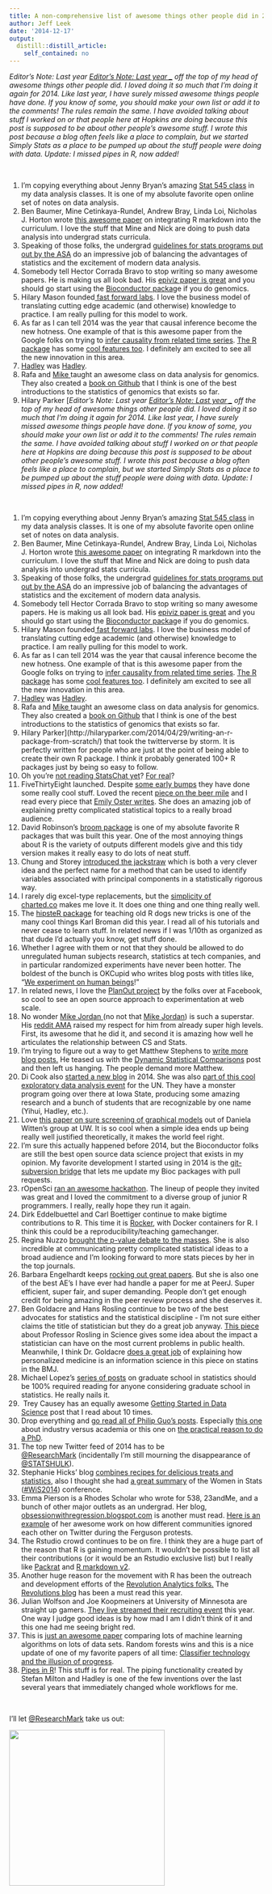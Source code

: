 ```yaml
---
title: A non-comprehensive list of awesome things other people did in 2014
author: Jeff Leek
date: '2014-12-17'
output:
  distill::distill_article:
    self_contained: no
---
```


_Editor's Note: Last year_ _[_Editor's Note: Last year_ _](http://simplystatistics.org/2013/12/20/a-non-comprehensive-list-of-awesome-things-other-people-did-this-year/) off the top of my head of awesome things other people did. I loved doing it so much that I'm doing it again for 2014. Like last year, I have surely missed awesome things people have done. If you know of some, you should make your own list or add it to the comments! The rules remain the same. I have avoided talking about stuff I worked on or that people here at Hopkins are doing because this post is supposed to be about other people's awesome stuff. I wrote this post because a blog often feels like a place to complain, but we started Simply Stats as a place to be pumped up about the stuff people were doing with data. Update: I missed pipes in R, now added!_

&nbsp;

  1. I'm copying everything about Jenny Bryan's amazing [Stat 545 class](http://stat545-ubc.github.io/) in my data analysis classes. It is one of my absolute favorite open online set of notes on data analysis.
  2. Ben Baumer, Mine Cetinkaya-Rundel, Andrew Bray, Linda Loi, Nicholas J. Horton wrote [this awesome paper](http://arxiv.org/abs/1402.1894) on integrating R markdown into the curriculum. I love the stuff that Mine and Nick are doing to push data analysis into undergrad stats curricula.
  3. Speaking of those folks, the undergrad g[uidelines for stats programs put out by the ASA](file:///Users/jtleek/Downloads/Report%20on%20Undergrad%20Ed_final3.pdf) do an impressive job of balancing the advantages of statistics and the excitement of modern data analysis.
  4. Somebody tell Hector Corrada Bravo to stop writing so many awesome papers. He is making us all look bad. His [epiviz paper is great](http://www.nature.com/nmeth/journal/v11/n9/abs/nmeth.3038.html) and you should go start using the [Bioconductor packag](http://www.bioconductor.org/packages/release/bioc/html/epivizr.html)e if you do genomics.
  5. Hilary Mason founded[ fast forward labs](http://www.fastforwardlabs.com/). I love the business model of translating cutting edge academic (and otherwise) knowledge to practice. I am really pulling for this model to work.
  6. As far as I can tell 2014 was the year that causal inference become the new hotness. One example of that is this awesome paper from the Google folks on trying to [infer causality from related time series](http://google.github.io/CausalImpact/CausalImpact.html). [The R package](http://google.github.io/CausalImpact/CausalImpact.html) has some [cool features too](https://twitter.com/hspter/status/496689866953224192). I definitely am excited to see all the new innovation in this area.
  7. [Hadley](http://r-pkgs.had.co.nz/) was [Hadley](https://github.com/hadley/dplyr).
  8. Rafa and [Mike ](http://www.mike-love.net/)taught an awesome class on data analysis for genomics. They also created a [book on Github](http://genomicsclass.github.io/book/) that I think is one of the best introductions to the statistics of genomics that exists so far.
  9. Hilary Parker [_Editor's Note: Last year_ _[_Editor's Note: Last year_ _](http://simplystatistics.org/2013/12/20/a-non-comprehensive-list-of-awesome-things-other-people-did-this-year/) off the top of my head of awesome things other people did. I loved doing it so much that I'm doing it again for 2014. Like last year, I have surely missed awesome things people have done. If you know of some, you should make your own list or add it to the comments! The rules remain the same. I have avoided talking about stuff I worked on or that people here at Hopkins are doing because this post is supposed to be about other people's awesome stuff. I wrote this post because a blog often feels like a place to complain, but we started Simply Stats as a place to be pumped up about the stuff people were doing with data. Update: I missed pipes in R, now added!_

&nbsp;

  1. I'm copying everything about Jenny Bryan's amazing [Stat 545 class](http://stat545-ubc.github.io/) in my data analysis classes. It is one of my absolute favorite open online set of notes on data analysis.
  2. Ben Baumer, Mine Cetinkaya-Rundel, Andrew Bray, Linda Loi, Nicholas J. Horton wrote [this awesome paper](http://arxiv.org/abs/1402.1894) on integrating R markdown into the curriculum. I love the stuff that Mine and Nick are doing to push data analysis into undergrad stats curricula.
  3. Speaking of those folks, the undergrad g[uidelines for stats programs put out by the ASA](file:///Users/jtleek/Downloads/Report%20on%20Undergrad%20Ed_final3.pdf) do an impressive job of balancing the advantages of statistics and the excitement of modern data analysis.
  4. Somebody tell Hector Corrada Bravo to stop writing so many awesome papers. He is making us all look bad. His [epiviz paper is great](http://www.nature.com/nmeth/journal/v11/n9/abs/nmeth.3038.html) and you should go start using the [Bioconductor packag](http://www.bioconductor.org/packages/release/bioc/html/epivizr.html)e if you do genomics.
  5. Hilary Mason founded[ fast forward labs](http://www.fastforwardlabs.com/). I love the business model of translating cutting edge academic (and otherwise) knowledge to practice. I am really pulling for this model to work.
  6. As far as I can tell 2014 was the year that causal inference become the new hotness. One example of that is this awesome paper from the Google folks on trying to [infer causality from related time series](http://google.github.io/CausalImpact/CausalImpact.html). [The R package](http://google.github.io/CausalImpact/CausalImpact.html) has some [cool features too](https://twitter.com/hspter/status/496689866953224192). I definitely am excited to see all the new innovation in this area.
  7. [Hadley](http://r-pkgs.had.co.nz/) was [Hadley](https://github.com/hadley/dplyr).
  8. Rafa and [Mike ](http://www.mike-love.net/)taught an awesome class on data analysis for genomics. They also created a [book on Github](http://genomicsclass.github.io/book/) that I think is one of the best introductions to the statistics of genomics that exists so far.
  9. Hilary Parker](http://hilaryparker.com/2014/04/29/writing-an-r-package-from-scratch/) that took the twitterverse by storm. It is perfectly written for people who are just at the point of being able to create their own R package. I think it probably generated 100+ R packages just by being so easy to follow.
 10. Oh you're [not reading StatsChat yet](http://www.statschat.org.nz/2014/12/10/spin-and-manipulation-in-science-reporting/)? [For real](http://www.statschat.org.nz/2014/12/13/blaming-mothers-again/)?
 11. FiveThirtyEight launched. Despite [some early bumps](http://fivethirtyeight.com/features/a-formula-for-decoding-health-news/) they have done some really cool stuff. Loved the recent [piece on the beer mile](http://fivethirtyeight.com/tag/beer-mile/) and I read every piece that [Emily Oster writes](http://fivethirtyeight.com/contributors/emily-oster/). She does an amazing job of explaining pretty complicated statistical topics to a really broad audience.
 12. David Robinson's [broom package](https://github.com/dgrtwo/broom) is one of my absolute favorite R packages that was built this year. One of the most annoying things about R is the variety of outputs different models give and this tidy version makes it really easy to do lots of neat stuff.
 13. Chung and Storey [introduced the jackstraw](http://bioinformatics.oxfordjournals.org/content/early/2014/10/21/bioinformatics.btu674.full.pdf) which is both a very clever idea and the perfect name for a method that can be used to identify variables associated with principal components in a statistically rigorous way.
 14. I rarely dig excel-type replacements, but the [simplicity of charted.co](http://www.charted.co/) makes me love it. It does one thing and one thing really well.
 15. The [hipsteR package](http://kbroman.wordpress.com/2014/05/15/hipster-re-educating-people-who-learned-r-before-it-was-cool/) for teaching old R dogs new tricks is one of the many cool things Karl Broman did this year. I read all of his tutorials and never cease to learn stuff. In related news if I was 1/10th as organized as that dude I'd actually you know, get stuff done.
 16. Whether I agree with them or not that they should be allowed to do unregulated human subjects research, statistics at tech companies, and in particular randomized experiments have never been hotter. The boldest of the bunch is OKCupid who writes blog posts with titles like, "[We experiment on human beings](http://blog.okcupid.com/index.php/we-experiment-on-human-beings/)!"
 17. In related news, I love the [PlanOut project](https://facebook.github.io/planout/) by the folks over at Facebook, so cool to see an open source approach to experimentation at web scale.
 18. No wonder [Mike Jordan ](http://www.cs.berkeley.edu/~jordan/)(no not that [Mike Jordan](http://en.wikipedia.org/wiki/Michael_Jordan)) is such a superstar. His [reddit AMA](http://www.reddit.com/r/MachineLearning/comments/2fxi6v/ama_michael_i_jordan) raised my respect for him from already super high levels. First, its awesome that he did it, and second it is amazing how well he articulates the relationship between CS and Stats.
 19. I'm trying to figure out a way to get Matthew Stephens to [write more blog posts.](http://stephens999.github.io/blog/) He teased us with the [Dynamic Statistical Comparisons](http://stephens999.github.io/blog/2014/11/dscr.html) post and then left us hanging. The people demand more Matthew.
 20. Di Cook also [started a new blog](http://dicook.github.io/blog.html) in 2014. She was also [part of this cool exploratory data analysis event](https://unite.un.org/techevents/eda) for the UN. They have a monster program going over there at Iowa State, producing some amazing research and a bunch of students that are recognizable by one name (Yihui, Hadley, etc.).
 21. Love [this paper on sure screening of graphical models](http://arxiv-web3.library.cornell.edu/pdf/1407.7819v1.pdf) out of Daniela Witten's group at UW. It is so cool when a simple idea ends up being really well justified theoretically, it makes the world feel right.
 22. I'm sure this actually happened before 2014, but the Bioconductor folks are still the best open source data science project that exists in my opinion. My favorite development I started using in 2014 is the [git-subversion bridge](http://www.bioconductor.org/developers/how-to/git-svn/) that lets me update my Bioc packages with pull requests.
 23. rOpenSci [ran an awesome hackathon](https://github.com/ropensci/hackathon). The lineup of people they invited was great and I loved the commitment to a diverse group of junior R programmers. I really, really hope they run it again.
 24. Dirk Eddelbuettel and Carl Boettiger continue to make bigtime contributions to R. This time it is [Rocker](http://dirk.eddelbuettel.com/blog/2014/10/23/), with Docker containers for R. I think this could be a reproducibility/teaching gamechanger.
 25. Regina Nuzzo [brought the p-value debate to the masses](http://www.nature.com/news/scientific-method-statistical-errors-1.14700). She is also incredible at communicating pretty complicated statistical ideas to a broad audience and I'm looking forward to more stats pieces by her in the top journals.
 26. Barbara Engelhardt keeps [rocking out great papers](http://arxiv.org/abs/1411.2698). But she is also one of the best AE's I have ever had handle a paper for me at PeerJ. Super efficient, super fair, and super demanding. People don't get enough credit for being amazing in the peer review process and she deserves it.
 27. Ben Goldacre and Hans Rosling continue to be two of the best advocates for statistics and the statistical discipline - I'm not sure either claims the title of statistician but they do a great job anyway. [This piece](http://news.sciencemag.org/africa/2014/12/star-statistician-hans-rosling-takes-ebola?rss=1&utm_source=dlvr.it&utm_medium=twitter) about Professor Rosling in Science gives some idea about the impact a statistician can have on the most current problems in public health. Meanwhile, I think Dr. Goldacre [does a great job](http://www.bmj.com/content/348/bmj.g3306/rr/759401) of explaining how personalized medicine is an information science in this piece on statins in the BMJ.
 28. Michael Lopez's [series of posts](http://statsbylopez.com/2014/07/23/so-you-want-a-graduate-degree-in-statistics/) on graduate school in statistics should be 100% required reading for anyone considering graduate school in statistics. He really nails it.
 29.  Trey Causey has an equally awesome [Getting Started in Data Science](http://treycausey.com/getting_started.html) post that I read about 10 times.
 30. Drop everything and [go read all of Philip Guo's posts](http://www.pgbovine.net/writings.htm). Especially [this one](http://www.pgbovine.net/academia-industry-junior-employee.htm) about industry versus academia or this one on [the practical reason to do a PhD](http://www.pgbovine.net/practical-reason-to-pursue-PhD.htm).
 31. The top new Twitter feed of 2014 has to be [@ResearchMark](https://twitter.com/ResearchMark) (incidentally I'm still mourning the disappearance of [@STATSHULK](https://twitter.com/STATSHULK)).
 32. Stephanie Hicks' blog [combines recipes for delicious treats and statistics](http://statisticalrecipes.blogspot.com/), also I thought she had [a great summary](http://statisticalrecipes.blogspot.com/2014/05/inaugural-women-in-statistics-2014.html) of the Women in Stats ([#WiS2014](https://twitter.com/search?q=%23WiS2014%20&src=typd)) conference.
 33. Emma Pierson is a Rhodes Scholar who wrote for 538, 23andMe, and a bunch of other major outlets as an undergrad. Her blog, [obsessionwithregression.blogspot.com](http://obsessionwithregression.blogspot.com/) is another must read. [Here is an example](http://qz.com/302616/see-how-red-tweeters-and-blue-tweeters-ignore-each-other-on-ferguson/) of her awesome work on how different communities ignored each other on Twitter during the Ferguson protests.
 34. The Rstudio crowd continues to be on fire. I think they are a huge part of the reason that R is gaining momentum. It wouldn't be possible to list all their contributions (or it would be an Rstudio exclusive list) but I really like [Packrat](http://blog.rstudio.org/2014/07/22/announcing-packrat-v0-4/) and [R markdown v2](http://blog.rstudio.org/2014/06/18/r-markdown-v2/).
 35. Another huge reason for the movement with R has been the outreach and development efforts of the [Revolution Analytics folks.](http://www.revolutionanalytics.com/) The [Revolutions blog](http://blog.revolutionanalytics.com/) has been a must read this year.
 36. Julian Wolfson and Joe Koopmeiners at University of Minnesota are straight up gamers. [They live streamed their recruiting event](http://sph.umn.edu/site/docs/biostats/OpenHouseFlyer2014.pdf) this year. One way I judge good ideas is by how mad I am I didn't think of it and this one had me seeing bright red.
 37. This is [just an awesome paper](http://jmlr.org/papers/volume15/delgado14a/delgado14a.pdf) comparing lots of machine learning algorithms on lots of data sets. Random forests wins and this is a nice update of one of my favorite papers of all time: [Classifier technology and the illusion of progress](http://arxiv.org/pdf/math/0606441.pdf).
 38. [Pipes in R](http://www.r-statistics.com/2014/08/simpler-r-coding-with-pipes-the-present-and-future-of-the-magrittr-package/)! This stuff is for real. The piping functionality created by Stefan Milton and Hadley is one of the few inventions over the last several years that immediately changed whole workflows for me.

&nbsp;

I'll let [@ResearchMark](https://twitter.com/ResearchMark) take us out:

[<img class="aligncenter" src="https://pbs.twimg.com/media/B2NC5c7IYAAt_j-.jpg" alt="" width="308" height="308" />](https://pbs.twimg.com/media/B2NC5c7IYAAt_j-.jpg)
